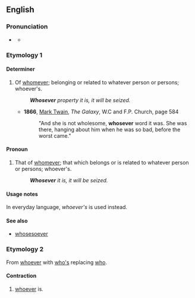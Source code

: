 ==English==

===Pronunciation===
* {{a|US}} {{IPA|en|/ˈhuzˌɛvəɹ/|/ˌhuzˈɛvəɹ/}}
** {{audio|en|en-US whosever.ogg|Audio (US)}}

===Etymology 1===
{{compound|en|whose|ever}}

====Determiner====
{{en-det}} {{tlb|en|formal}}

# {{lb|en|possessive}} Of [[whomever]]; belonging or related to whatever person or persons; whoever's.
#: '''''Whosever''' property it is, it will be seized.''
#* '''1866''', [[w:Mark Twain|Mark Twain]], ''The Galaxy'', W.C and F.P. Church, page 584
#*: "And she is not wholesome, '''whosever''' word it was. She was there, hanging about him when he was so bad, before the worst came."

====Pronoun====
{{en-pron}} {{tlb|en|formal}}

# {{lb|en|possessive}} That of [[whomever]]; that which belongs or is related to whatever person or persons; whoever's.
#: '''''Whosever''' it is, it will be seized.''

====Usage notes====
In everyday language, ''whoever's'' is used instead.

====See also====
* [[whosesoever]]

===Etymology 2===
From [[whoever]] with [[who's]] replacing [[who]].

====Contraction====
{{en-contraction}}

# {{lb|en|proscribed}} [[whoever]] is.